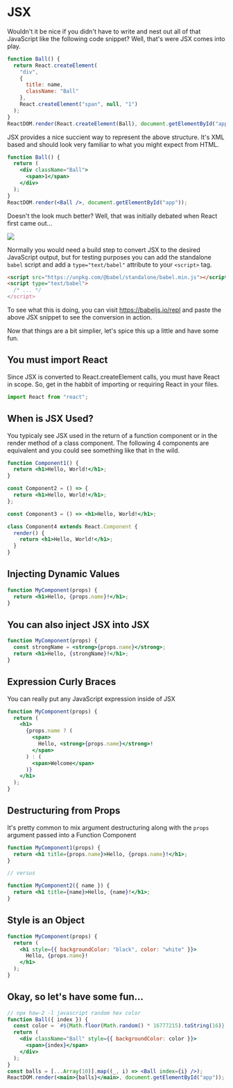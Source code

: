 # JSX

Wouldn't it be nice if you didn't have to write and nest out all of that JavaScript like the following code snippet? Well, that's were JSX comes into play.

```jsx
function Ball() {
  return React.createElement(
    "div",
    {
      title: name,
      className: "Ball"
    },
    React.createElement("span", null, "1")
  );
}
ReactDOM.render(React.createElement(Ball), document.getElementById("app"));
```

JSX provides a nice succient way to represent the above structure. It's XML based and should look very familiar to what you might expect from HTML.

```jsx
function Ball() {
  return (
    <div className="Ball">
      <span>1</span>
    </div>
  );
}
ReactDOM.render(<Ball />, document.getElementById("app"));
```

Doesn't the look much better? Well, that was initially debated when React first came out...

![](./images/iamdeveloper-jsx.png)

Normally you would need a build step to convert JSX to the desired JavaScript output,
but for testing purposes you can add the standalone `babel` script and add a `type="text/babel"` attribute to your `<script>` tag.

```html
<script src="https://unpkg.com/@babel/standalone/babel.min.js"></script>
<script type="text/babel">
  /* ... */
</script>
```

To see what this is doing, you can visit https://babeljs.io/repl and paste the above JSX snippet to see the conversion in action.

Now that things are a bit simplier, let's spice this up a little and have some fun.

## You must import React

Since JSX is converted to React.createElement calls, you must have React in scope. So, get in the habbit of importing or requiring React in your files.

```javascript
import React from "react";
```

## When is JSX Used?

You typicaly see JSX used in the return of a function component or in the render method of a class component.
The following 4 components are equivalent and you could see something like that in the wild.

```jsx
function Component1() {
  return <h1>Hello, World!</h1>;
}

const Component2 = () => {
  return <h1>Hello, World!</h1>;
};

const Component3 = () => <h1>Hello, World!</h1>;

class Component4 extends React.Component {
  render() {
    return <h1>Hello, World!</h1>;
  }
}
```

## Injecting Dynamic Values

```jsx
function MyComponent(props) {
  return <h1>Hello, {props.name}!</h1>;
}
```

## You can also inject JSX into JSX

```jsx
function MyComponent(props) {
  const strongName = <strong>{props.name}</strong>;
  return <h1>Hello, {strongName}!</h1>;
}
```

## Expression Curly Braces

You can really put any JavaScript expression inside of JSX

```jsx
function MyComponent(props) {
  return (
    <h1>
      {props.name ? (
        <span>
          Hello, <strong>{props.name}</strong>!
        </span>
      ) : (
        <span>Welcome</span>
      )}
    </h1>
  );
}
```

## Destructuring from Props

It's pretty common to mix argument destructuring along with the `props` argument passed into a Function Component

```jsx
function MyComponent1(props) {
  return <h1 title={props.name}>Hello, {props.name}!</h1>;
}

// versus

function MyComponent2({ name }) {
  return <h1 title={name}>Hello, {name}!</h1>;
}
```

## Style is an Object

```jsx
function MyComponent(props) {
  return (
    <h1 style={{ backgroundColor: "black", color: "white" }}>
      Hello, {props.name}!
    </h1>
  );
}
```

## Okay, so let's have some fun...

```jsx
// npx how-2 -l javascript random hex color
function Ball({ index }) {
  const color = `#${Math.floor(Math.random() * 16777215).toString(16)}`;
  return (
    <div className="Ball" style={{ backgroundColor: color }}>
      <span>{index}</span>
    </div>
  );
}
const balls = [...Array(10)].map((_, i) => <Ball index={i} />);
ReactDOM.render(<main>{balls}</main>, document.getElementById("app"));
```

<!-- TODO
NOTE: Fill out more gaps from https://reactjs.org/docs/jsx-in-depth.html
https://gist.github.com/delibytes/5b4f480427b9e7a923f7a313e58aaca8
https://frontarm.com/james-k-nelson/jsx-live-cheatsheet/
-->

<!-- TODO
## Spreading props

```jsx
```

## Comments

```jsx
```

## JSX Prevents XSS

```jsx
```

## Fragments

```

```

## Conditional Rendering

```

```

## Dot Notation

## Capitalize Custom Components
-->

